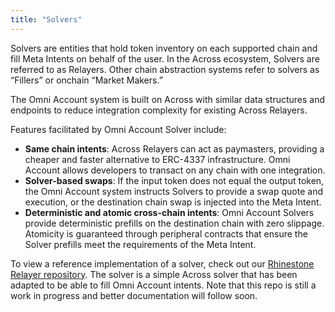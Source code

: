 ```yaml
---
title: "Solvers"
---
```


Solvers are entities that hold token inventory on each supported chain and fill Meta Intents on behalf of the user. In the Across ecosystem, Solvers are referred to as Relayers. Other chain abstraction systems refer to solvers as “Fillers” or onchain “Market Makers.”

The Omni Account system is built on Across with similar data structures and endpoints to reduce integration complexity for existing Across Relayers.

Features facilitated by Omni Account Solver include:

- **Same chain intents**: Across Relayers can act as paymasters, providing a cheaper and faster alternative to ERC-4337 infrastructure. Omni Account allows developers to transact on any chain with one integration.
- **Solver-based swaps**: If the input token does not equal the output token, the Omni Account system instructs Solvers to provide a swap quote and execution, or the destination chain swap is injected into the Meta Intent.
- **Deterministic and atomic cross-chain intents**: Omni Account Solvers provide deterministic prefills on the destination chain with zero slippage. Atomicity is guaranteed through peripheral contracts that ensure the Solver prefills meet the requirements of the Meta Intent.

To view a reference implementation of a solver, check out our [Rhinestone Relayer repository](https://github.com/rhinestonewtf/rhinestone-relayer). The solver is a simple Across solver that has been adapted to be able to fill Omni Account intents. Note that this repo is still a work in progress and better documentation will follow soon.
